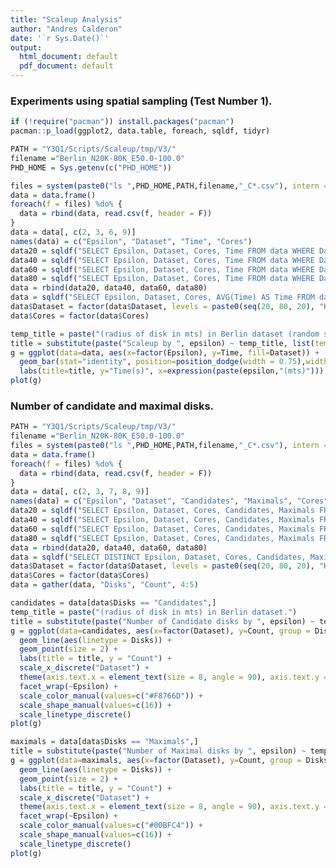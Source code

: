 ```yaml
---
title: "Scaleup Analysis"
author: "Andres Calderon"
date: '`r Sys.Date()`'
output:
  html_document: default
  pdf_document: default
---
```


<!--- Execution time --->

### Experiments using spatial sampling (Test Number 1).

```r
if (!require("pacman")) install.packages("pacman")
pacman::p_load(ggplot2, data.table, foreach, sqldf, tidyr)

PATH = "Y3Q1/Scripts/Scaleup/tmp/V3/"
filename ="Berlin_N20K-80K_E50.0-100.0"
PHD_HOME = Sys.getenv(c("PHD_HOME"))

files = system(paste0("ls ",PHD_HOME,PATH,filename,"_C*.csv"), intern = T)
data = data.frame()
foreach(f = files) %do% {
  data = rbind(data, read.csv(f, header = F))
}
data = data[, c(2, 3, 6, 9)]
names(data) = c("Epsilon", "Dataset", "Time", "Cores")
data20 = sqldf("SELECT Epsilon, Dataset, Cores, Time FROM data WHERE Dataset LIKE '20K' AND Cores = 7")
data40 = sqldf("SELECT Epsilon, Dataset, Cores, Time FROM data WHERE Dataset LIKE '40K' AND Cores = 14")
data60 = sqldf("SELECT Epsilon, Dataset, Cores, Time FROM data WHERE Dataset LIKE '60K' AND Cores = 21")
data80 = sqldf("SELECT Epsilon, Dataset, Cores, Time FROM data WHERE Dataset LIKE '80K' AND Cores = 28")
data = rbind(data20, data40, data60, data80)
data = sqldf("SELECT Epsilon, Dataset, Cores, AVG(Time) AS Time FROM data GROUP BY 1, 2, 3")
data$Dataset = factor(data$Dataset, levels = paste0(seq(20, 80, 20), "K"))
data$Cores = factor(data$Cores)
```

```r
temp_title = paste("(radius of disk in mts) in Berlin dataset (random sampling).")
title = substitute(paste("Scaleup by ", epsilon) ~ temp_title, list(temp_title = temp_title))
g = ggplot(data=data, aes(x=factor(Epsilon), y=Time, fill=Dataset)) +
  geom_bar(stat="identity", position=position_dodge(width = 0.75),width = 0.75) +
  labs(title=title, y="Time(s)", x=expression(paste(epsilon,"(mts)")))
plot(g)
```

<!--- Candidate and maximal disks --->

### Number of candidate and maximal disks.

```r
PATH = "Y3Q1/Scripts/Scaleup/tmp/V3/"
filename ="Berlin_N20K-80K_E50.0-100.0"
files = system(paste0("ls ",PHD_HOME,PATH,filename,"_C*.csv"), intern = T)
data = data.frame()
foreach(f = files) %do% {
  data = rbind(data, read.csv(f, header = F))
}
data = data[, c(2, 3, 7, 8, 9)]
names(data) = c("Epsilon", "Dataset", "Candidates", "Maximals", "Cores")
data20 = sqldf("SELECT Epsilon, Dataset, Cores, Candidates, Maximals FROM data WHERE Dataset LIKE '20K' AND Cores = 7")
data40 = sqldf("SELECT Epsilon, Dataset, Cores, Candidates, Maximals FROM data WHERE Dataset LIKE '40K' AND Cores = 14")
data60 = sqldf("SELECT Epsilon, Dataset, Cores, Candidates, Maximals FROM data WHERE Dataset LIKE '60K' AND Cores = 21")
data80 = sqldf("SELECT Epsilon, Dataset, Cores, Candidates, Maximals FROM data WHERE Dataset LIKE '80K' AND Cores = 28")
data = rbind(data20, data40, data60, data80)
data = sqldf("SELECT DISTINCT Epsilon, Dataset, Cores, Candidates, Maximals FROM data")
data$Dataset = factor(data$Dataset, levels = paste0(seq(20, 80, 20), "K"))
data$Cores = factor(data$Cores)
data = gather(data, "Disks", "Count", 4:5)
```

```r
candidates = data[data$Disks == "Candidates",]
temp_title = paste("(radius of disk in mts) in Berlin dataset.")
title = substitute(paste("Number of Candidate disks by ", epsilon) ~ temp_title, list(temp_title = temp_title))
g = ggplot(data=candidates, aes(x=factor(Dataset), y=Count, group = Disks, colour = Disks, shape = Disks)) + 
  geom_line(aes(linetype = Disks)) + 
  geom_point(size = 2) + 
  labs(title = title, y = "Count") + 
  scale_x_discrete("Dataset") +
  theme(axis.text.x = element_text(size = 8, angle = 90), axis.text.y = element_text(size = 8)) + 
  facet_wrap(~Epsilon) + 
  scale_color_manual(values=c("#F8766D")) + 
  scale_shape_manual(values=c(16)) + 
  scale_linetype_discrete()
plot(g)
```

```r
maximals = data[data$Disks == "Maximals",]
title = substitute(paste("Number of Maximal disks by ", epsilon) ~ temp_title, list(temp_title = temp_title))
g = ggplot(data=maximals, aes(x=factor(Dataset), y=Count, group = Disks, colour = Disks, shape = Disks)) + 
  geom_line(aes(linetype = Disks)) + 
  geom_point(size = 2) + 
  labs(title = title, y = "Count") + 
  scale_x_discrete("Dataset") +
  theme(axis.text.x = element_text(size = 8, angle = 90), axis.text.y = element_text(size = 8)) + 
  facet_wrap(~Epsilon) + 
  scale_color_manual(values=c("#00BFC4")) + 
  scale_shape_manual(values=c(16)) + 
  scale_linetype_discrete()
plot(g)
```
